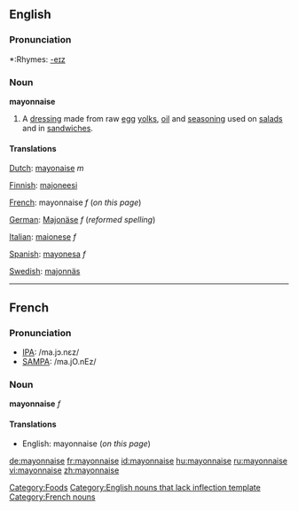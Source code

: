 {{see|Mayonnaise}}
{{WP}}
==English==

===Pronunciation===
*:Rhymes: [[Rhymes:English:-eɪz|-eɪz]]

===Noun===
'''mayonnaise'''

#A [[dressing]] made from raw [[egg]] [[yolks]], [[oil]] and [[seasoning]] used on [[salad]]s and in [[sandwich]]es.

====Translations====
{{top}}
[[Dutch]]: [[mayonaise]] ''m''

[[Finnish]]: [[majoneesi]]

[[French]]: mayonnaise ''f'' (''on this page'')

[[German]]: [[Majonäse]] ''f'' (''reformed spelling'')

{{mid}}

[[Italian]]: [[maionese]] ''f''

[[Spanish]]: [[mayonesa]] ''f''

[[Swedish]]: [[majonnäs]]

{{bottom}}

----

==French==

===Pronunciation===
*[[w:IPA|IPA]]: /ma.jɔ.nɛz/
*[[w:SAMPA|SAMPA]]: /ma.jO.nEz/

===Noun===
'''mayonnaise''' ''f''

====Translations====
*English: mayonnaise (''on this page'')

[[Category:Foods]]
[[Category:English nouns that lack inflection template]]
[[Category:French nouns]]

[[de:mayonnaise]]
[[fr:mayonnaise]]
[[id:mayonnaise]]
[[hu:mayonnaise]]
[[ru:mayonnaise]]
[[vi:mayonnaise]]
[[zh:mayonnaise]]